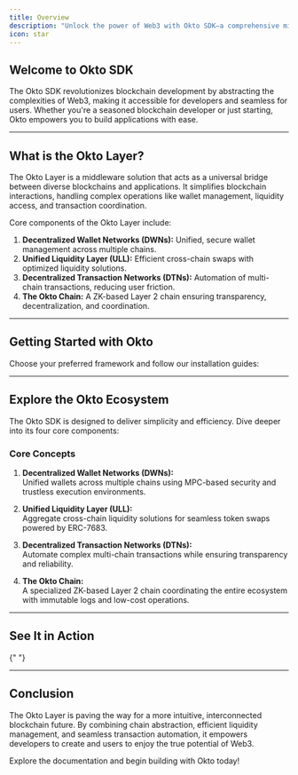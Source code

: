 ```yaml
---
title: Overview
description: "Unlock the power of Web3 with Okto SDK—a comprehensive middleware layer simplifying blockchain complexity. Discover its core components: DWNs, ULL, DTNs, and the Okto Chain."
icon: star
---
```


## Welcome to Okto SDK

The Okto SDK revolutionizes blockchain development by abstracting the complexities of Web3, making it accessible for developers and seamless for users. Whether you're a seasoned blockchain developer or just starting, Okto empowers you to build applications with ease.

---

## What is the Okto Layer?

The Okto Layer is a middleware solution that acts as a universal bridge between diverse blockchains and applications. It simplifies blockchain interactions, handling complex operations like wallet management, liquidity access, and transaction coordination.

Core components of the Okto Layer include:

1. **Decentralized Wallet Networks (DWNs):** Unified, secure wallet management across multiple chains.
2. **Unified Liquidity Layer (ULL):** Efficient cross-chain swaps with optimized liquidity solutions.
3. **Decentralized Transaction Networks (DTNs):** Automation of multi-chain transactions, reducing user friction.
4. **The Okto Chain:** A ZK-based Layer 2 chain ensuring transparency, decentralization, and coordination.

---

## Getting Started with Okto

Choose your preferred framework and follow our installation guides:

<Cards>
  <Card
    title="React Setup"
    href="/docs/setup/react"
    description="Set up Okto SDK in your React application with step-by-step instructions."
    icon="react"
  />
  <Card
    title="Next.js Setup"
    href="/docs/setup/nextjs"
    description="Integrate Okto SDK into your Next.js project with our detailed guide."
    icon="nextjs"
  />
  <Card
    title="Quickstart Guide"
    href="/docs/guide/quickstart"
    description="Learn how to set up and build your first application using Okto SDK."
  />
  <Card
    title="Core Components"
    href="/docs/core/overview-dwns"
    description="Explore the architecture behind DWNs, ULL, DTNs, and the Okto Chain."
  />
</Cards>

---

## Explore the Okto Ecosystem

The Okto SDK is designed to deliver simplicity and efficiency. Dive deeper into its four core components:

### Core Concepts

1. **Decentralized Wallet Networks (DWNs):**  
   Unified wallets across multiple chains using MPC-based security and trustless execution environments.

2. **Unified Liquidity Layer (ULL):**  
   Aggregate cross-chain liquidity solutions for seamless token swaps powered by ERC-7683.

3. **Decentralized Transaction Networks (DTNs):**  
   Automate complex multi-chain transactions while ensuring transparency and reliability.

4. **The Okto Chain:**  
   A specialized ZK-based Layer 2 chain coordinating the entire ecosystem with immutable logs and low-cost operations.

---

## See It in Action

<Cards>
  <Card
    title="Showcase"
    href="https://docs.okto.tech/showcase"
    description="Discover live examples of what you can build with Okto SDK."
  />
  <Card
    title="Token Swap Across Chains"
    href="https://docs.okto.tech/tools"
    description="Learn how to implement cross-chain token swaps using the ULL."
  />
</Cards>{" "}

---

## Conclusion

The Okto Layer is paving the way for a more intuitive, interconnected blockchain future. By combining chain abstraction, efficient liquidity management, and seamless transaction automation, it empowers developers to create and users to enjoy the true potential of Web3.

Explore the documentation and begin building with Okto today!
